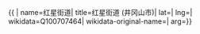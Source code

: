 {{ {{{1|PRC admin/showdata}}}|
name=红星街道|
title=红星街道 (井冈山市)|
lat=|
lng=|
wikidata=Q100707464|
wikidata-original-name=|
arg={{{arg|}}}}}
